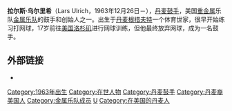{{Infobox musical artist
|Name            = 拉尔斯·乌尔里希<br />Lars Ulrich
|Img             = Lars London 2008 crop.jpg
|Img_capt        = 乌尔里希在伦敦演唱会上，2008年9月15日
|Img_size        = 
|Landscape       = 
|Background      = non_vocal_instrumentalist
|Alias           = 
|Born            = {{Birth date and age|mf=yes|1963|12|26}}<br />[[丹麦|丹麦]][[根措夫特|根措夫特]]
|Genre           = [[重金属音乐|重金属音乐]]、[[鞭挞金属|鞭挞金属]]、[[硬式摇滚|硬式摇滚]]
|Instrument      = [[爵士鼓|爵士鼓]]
|Occupation      = [[音乐家|音乐家]]、[[曲作家|曲作家]]、[[音乐制作人|音乐制作人]]
|Years_active    = 1981年至今
|Label           = 
|Associated_acts = [[Metallica|Metallica]]
|URL             = http://www.metallica.com www.metallica.com
| Notable_instruments = [[Tama_Drums|Tama Lars Ulrich Signature snare drums]] (''Bell brass or Diamond-plate steel'')<br />Ahead Lars Ulrich Signature sticks
}}

'''拉尔斯·乌尔里希'''（Lars Ulrich，1963年12月26日－），[[丹麦|丹麦]][[鼓手|鼓手]]，美国[[重金属音乐|重金属]]乐队[[金属乐队|金属乐队]]的鼓手和创始人之一。出生于[[丹麦|丹麦]][[根措夫特|根措夫特]]一个体育世家，很早开始练习打网球，17岁前往[[美国|美国]][[洛杉矶|洛杉矶]]进行网球训练，但他最终放弃网球，成为一名鼓手。

== 外部链接 ==
* {{Imdb|0005515|Lars Ulrich}}
{{摇滚名人堂2009届入选者}}
{{Authority control}}
{{DEFAULTSORT: Ulrich, Lars}}
[[Category:1963年出生|Category:1963年出生]]
[[Category:在世人物|Category:在世人物]]
[[Category:丹麦鼓手|Category:丹麦鼓手]]
[[Category:丹麦裔美国人|Category:丹麦裔美国人]]
[[Category:金属乐队成员|Category:金属乐队成员]]
[[Category:摇滚名人堂入选者|U]]
[[Category:在美国的丹麦人|Category:在美国的丹麦人]]
